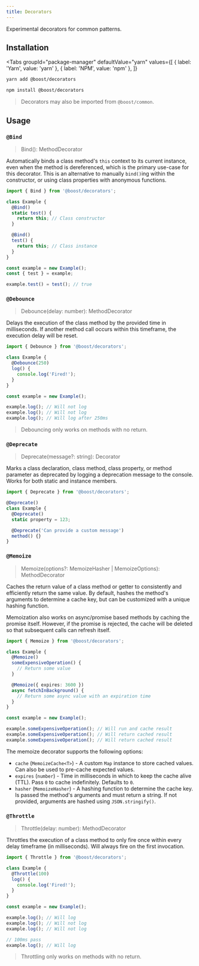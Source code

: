 ```yaml
---
title: Decorators
---
```



Experimental decorators for common patterns.

## Installation

<Tabs
  groupId="package-manager"
  defaultValue="yarn"
  values={[
    { label: 'Yarn', value: 'yarn' },
    { label: 'NPM', value: 'npm' },
  ]}
>
  <TabItem value="yarn">

```bash
yarn add @boost/decorators
```

  </TabItem>
  <TabItem value="npm">

```bash
npm install @boost/decorators
```

  </TabItem>
</Tabs>

> Decorators may also be imported from `@boost/common`.

## Usage

### `@Bind`

> Bind(): MethodDecorator

Automatically binds a class method's `this` context to its current instance, even when the method is
dereferenced, which is the primary use-case for this decorator. This is an alternative to manually
`bind()`ing within the constructor, or using class properties with anonymous functions.

```ts
import { Bind } from '@boost/decorators';

class Example {
  @Bind()
  static test() {
    return this; // Class constructor
  }

  @Bind()
  test() {
    return this; // Class instance
  }
}

const example = new Example();
const { test } = example;

example.test() = test(); // true
```

### `@Debounce`

> Debounce(delay: number): MethodDecorator

Delays the execution of the class method by the provided time in milliseconds. If another method
call occurs within this timeframe, the execution delay will be reset.

```ts
import { Debounce } from '@boost/decorators';

class Example {
  @Debounce(250)
  log() {
    console.log('Fired!');
  }
}

const example = new Example();

example.log(); // Will not log
example.log(); // Will not log
example.log(); // Will log after 250ms
```

> Debouncing only works on methods with no return.

### `@Deprecate`

> Deprecate(message?: string): Decorator

Marks a class declaration, class method, class property, or method parameter as deprecated by
logging a deprecation message to the console. Works for both static and instance members.

```ts
import { Deprecate } from '@boost/decorators';

@Deprecate()
class Example {
  @Deprecate()
  static property = 123;

  @Deprecate('Can provide a custom message')
  method() {}
}
```

### `@Memoize`

> Memoize(options?: MemoizeHasher | MemoizeOptions): MethodDecorator

Caches the return value of a class method or getter to consistently and efficiently return the same
value. By default, hashes the method's arguments to determine a cache key, but can be customized
with a unique hashing function.

Memoization also works on async/promise based methods by caching the promise itself. However, if the
promise is rejected, the cache will be deleted so that subsequent calls can refresh itself.

```ts
import { Memoize } from '@boost/decorators';

class Example {
  @Memoize()
  someExpensiveOperation() {
    // Return some value
  }

  @Memoize({ expires: 3600 })
  async fetchInBackground() {
    // Return some async value with an expiration time
  }
}

const example = new Example();

example.someExpensiveOperation(); // Will run and cache result
example.someExpensiveOperation(); // Will return cached result
example.someExpensiveOperation(); // Will return cached result
```

The memoize decorator supports the following options:

- `cache` (`MemoizeCache<T>`) - A custom `Map` instance to store cached values. Can also be used to
  pre-cache expected values.
- `expires` (`number`) - Time in milliseconds in which to keep the cache alive (TTL). Pass `0` to
  cache indefinitely. Defaults to `0`.
- `hasher` (`MemoizeHasher`) - A hashing function to determine the cache key. Is passed the method's
  arguments and must return a string. If not provided, arguments are hashed using
  `JSON.stringify()`.

### `@Throttle`

> Throttle(delay: number): MethodDecorator

Throttles the execution of a class method to only fire once within every delay timeframe (in
milliseconds). Will always fire on the first invocation.

```ts
import { Throttle } from '@boost/decorators';

class Example {
  @Throttle(100)
  log() {
    console.log('Fired!');
  }
}

const example = new Example();

example.log(); // Will log
example.log(); // Will not log
example.log(); // Will not log

// 100ms pass
example.log(); // Will log
```

> Throttling only works on methods with no return.
